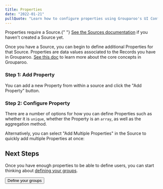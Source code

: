 ```yaml
---
title: Properties
date: "2022-01-21"
pullQuote: "Learn how to configure properties using Grouparoo's UI Config."
---
```


<Alert variant="warning">
  <p className="mb-0">
    Properties require a Source.{" "}
    <a href="/docs/config/sources">See the Sources documentation</a> if you
    haven't created a Source yet.
  </p>
</Alert>

Once you have a Source, you can begin to define additional Properties for that Source. Properties are data values associated to the Records you have in Grouparoo. [See this doc](/docs/getting-started/product-concepts) to learn more about the core concepts in Grouparoo.

### Step 1: Add Property

You can add a new Property from within a source and click the "Add Property" button.

<ImageInBrowserFrame
  centered
  alt="UI Config: Add Property"
  src="/images/docs/guides/config/property--01-add.png"
  width={1014}
  height={800}
/>

### Step 2: Configure Property

There are a number of options for how you can define Properties such as whether it is `unique`, whether the Property is an `array`, as well as the aggregation method.

<ImageInBrowserFrame
  centered
  alt="UI Config: Configure Property"
  src="/images/docs/guides/config/property--02-configure.png"
  width={1029}
  height={800}
/>

Alternatively, you can select "Add Multiple Properties" in the Source to quickly add multiple Properties at once:

<ImageInBrowserFrame
  centered
  alt="UI Config: Configure Property"
  src="/images/docs/guides/config/property--02-configure-multiple.png"
  width={1400}
  height={800}
/>

<GeneratedConfigFile
  configDir="properties"
  docPath="/docs/config/code-config/properties"
/>

## Next Steps

Once you have enough properties to be able to define users, you can start thinking about [defining your groups](/docs/config/groups).

<Button href="/docs/config/groups" variant="outline-primary">
  Define your groups
</Button>
